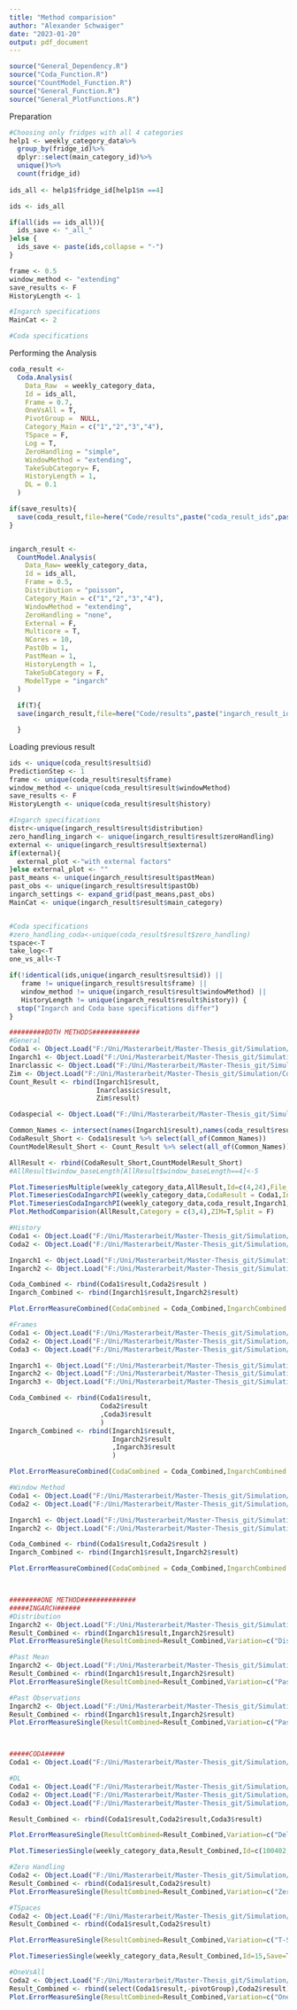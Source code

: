 ```yaml
---
title: "Method comparision"
author: "Alexander Schwaiger"
date: "2023-01-20"
output: pdf_document
---
```

```r
source("General_Dependency.R")
source("Coda_Function.R") 
source("CountModel_Function.R")
source("General_Function.R")
source("General_PlotFunctions.R")
```

Preparation
```r

#Choosing only fridges with all 4 categories
help1 <- weekly_category_data%>%
  group_by(fridge_id)%>%
  dplyr::select(main_category_id)%>%
  unique()%>%
  count(fridge_id)
  
ids_all <- help1$fridge_id[help1$n ==4]

ids <- ids_all

if(all(ids == ids_all)){
  ids_save <- "_all_"
}else {
  ids_save <- paste(ids,collapse = "-")
}

frame <- 0.5
window_method <- "extending"
save_results <- F
HistoryLength <- 1

#Ingarch specifications
MainCat <- 2

#Coda specifications

```


Performing the Analysis
```r
coda_result <-
  Coda.Analysis(
    Data_Raw  = weekly_category_data,
    Id = ids_all,
    Frame = 0.7,
    OneVsAll = T,
    PivotGroup =  NULL,
    Category_Main = c("1","2","3","4"),
    TSpace = F,
    Log = T,
    ZeroHandling = "simple",
    WindowMethod = "extending",
    TakeSubCategory= F,
    HistoryLength = 1,
    DL = 0.1
  )

if(save_results){
  save(coda_result,file=here("Code/results",paste("coda_result_ids",paste(ids_save,collapse="-"),"frame07",".RData",sep="")))
}


ingarch_result <-
  CountModel.Analysis(
    Data_Raw= weekly_category_data,
    Id = ids_all,
    Frame = 0.5,
    Distribution = "poisson",
    Category_Main = c("1","2","3","4"),
    WindowMethod = "extending",
    ZeroHandling = "none",
    External = F,
    Multicore = T,
    NCores = 10,
    PastOb = 1,
    PastMean = 1,
    HistoryLength = 1,
    TakeSubCategory = F,
    ModelType = "ingarch"
  )
  
  if(T){
  save(ingarch_result,file=here("Code/results",paste("ingarch_result_ids",paste(ids_save,collapse="-"),".RData",sep="")))

  }

```

Loading previous result
```r
ids <- unique(coda_result$result$id)
PredictionStep <- 1
frame <- unique(coda_result$result$frame)
window_method <- unique(coda_result$result$windowMethod)
save_results <- F
HistoryLength <- unique(coda_result$result$history)

#Ingarch specifications
distr<-unique(ingarch_result$result$distribution)
zero_handling_ingarch <- unique(ingarch_result$result$zeroHandling)
external <- unique(ingarch_result$result$external)
if(external){
  external_plot <-"with external factors"
}else external_plot <- ""
past_means <- unique(ingarch_result$result$pastMean)
past_obs <- unique(ingarch_result$result$pastOb)
ingarch_settings <- expand_grid(past_means,past_obs)
MainCat <- unique(ingarch_result$result$main_category)


#Coda specifications
#zero_handling_coda<-unique(coda_result$result$zero_handling)
tspace<-T
take_log<-T
one_vs_all<-T

if(!identical(ids,unique(ingarch_result$result$id)) || 
   frame != unique(ingarch_result$result$frame) ||
   window_method != unique(ingarch_result$result$windowMethod) ||
   HistoryLength != unique(ingarch_result$result$history)) {
  stop("Ingarch and Coda base specifications differ")
}
```


```r
#########BOTH METHODS############
#General 
Coda1 <- Object.Load("F:/Uni/Masterarbeit/Master-Thesis_git/Simulation/Code/results/coda_result_ids_all_best.RData")
Ingarch1 <- Object.Load("F:/Uni/Masterarbeit/Master-Thesis_git/Simulation/Code/results/ingarch_result_ids_all_.RData")
Inarclassic <- Object.Load("F:/Uni/Masterarbeit/Master-Thesis_git/Simulation/Code/results/inarclassic_result_ids_all_.RData")
Zim <- Object.Load("F:/Uni/Masterarbeit/Master-Thesis_git/Simulation/Code/results/zim_result_ids_all_.RData")
Count_Result <- rbind(Ingarch1$result,
                      Inarclassic$result,
                      Zim$result)

Codaspecial <- Object.Load("F:/Uni/Masterarbeit/Master-Thesis_git/Simulation/Code/results/coda_result_ids_all_dl01.RData")

Common_Names <- intersect(names(Ingarch1$result),names(coda_result$result))
CodaResult_Short <- Coda1$result %>% select(all_of(Common_Names))
CountModelResult_Short <- Count_Result %>% select(all_of(Common_Names))

AllResult <- rbind(CodaResult_Short,CountModelResult_Short)
#AllResult$window_baseLength[AllResult$window_baseLength==4]<-5

Plot.TimeseriesMultiple(weekly_category_data,AllResult,Id=c(4,24),File_Prefix= "Predictions")
Plot.TimeseriesCodaIngarchPI(weekly_category_data,CodaResult = Coda1,IngarchResult = Ingarch1,Id = c(4,24))
Plot.TimeseriesCodaIngarchPI(weekly_category_data,coda_result,Ingarch1,Id=24)
Plot.MethodComparision(AllResult,Category = c(3,4),ZIM=T,Split = F)

#History
Coda1 <- Object.Load("F:/Uni/Masterarbeit/Master-Thesis_git/Simulation/Code/results/coda_result_ids_all_best.RData")
Coda2 <- Object.Load("F:/Uni/Masterarbeit/Master-Thesis_git/Simulation/Code/results/coda_result_ids_all_history05.RData")

Ingarch1 <- Object.Load("F:/Uni/Masterarbeit/Master-Thesis_git/Simulation/Code/results/ingarch_result_ids_all_.RData")
Ingarch2 <- Object.Load("F:/Uni/Masterarbeit/Master-Thesis_git/Simulation/Code/results/ingarch_result_ids_all_history05.RData")

Coda_Combined <- rbind(Coda1$result,Coda2$result )
Ingarch_Combined <- rbind(Ingarch1$result,Ingarch2$result)

Plot.ErrorMeasureCombined(CodaCombined = Coda_Combined,IngarchCombined = Ingarch_Combined,Values=c("0.5","1"),Split=F,Variation = "history",LabelNames = c("0.5"="h=0.5","1"="h=1"))

#Frames
Coda1 <- Object.Load("F:/Uni/Masterarbeit/Master-Thesis_git/Simulation/Code/results/coda_result_ids_all_frame03.RData")
Coda2 <- Object.Load("F:/Uni/Masterarbeit/Master-Thesis_git/Simulation/Code/results/coda_result_ids_all_best.RData")
Coda3 <- Object.Load("F:/Uni/Masterarbeit/Master-Thesis_git/Simulation/Code/results/coda_result_ids_all_frame07.RData")

Ingarch1 <- Object.Load("F:/Uni/Masterarbeit/Master-Thesis_git/Simulation/Code/results/ingarch_result_ids_all_frame03.RData")
Ingarch2 <- Object.Load("F:/Uni/Masterarbeit/Master-Thesis_git/Simulation/Code/results/ingarch_result_ids_all_.RData")
Ingarch3 <- Object.Load("F:/Uni/Masterarbeit/Master-Thesis_git/Simulation/Code/results/ingarch_result_ids_all_frame07.RData")

Coda_Combined <- rbind(Coda1$result,
                       Coda2$result
                       ,Coda3$result
                       )
Ingarch_Combined <- rbind(Ingarch1$result,
                          Ingarch2$result
                          ,Ingarch3$result
                          )

Plot.ErrorMeasureCombined(CodaCombined = Coda_Combined,IngarchCombined = Ingarch_Combined,Values=c("0.3","0.5","0.7"),Split=F,Variation = "frame",LabelNames = c("0.3"="w=0.3","0.5"="w=0.5","0.7"="w=0.7"))

#Window Method
Coda1 <- Object.Load("F:/Uni/Masterarbeit/Master-Thesis_git/Simulation/Code/results/coda_result_ids_all_best.RData")
Coda2 <- Object.Load("F:/Uni/Masterarbeit/Master-Thesis_git/Simulation/Code/results/coda_result_ids_all_fixed.RData")

Ingarch1 <- Object.Load("F:/Uni/Masterarbeit/Master-Thesis_git/Simulation/Code/results/ingarch_result_ids_all_.RData")
Ingarch2 <- Object.Load("F:/Uni/Masterarbeit/Master-Thesis_git/Simulation/Code/results/ingarch_result_ids_all_fixed.RData")

Coda_Combined <- rbind(Coda1$result,Coda2$result )
Ingarch_Combined <- rbind(Ingarch1$result,Ingarch2$result)

Plot.ErrorMeasureCombined(CodaCombined = Coda_Combined,IngarchCombined = Ingarch_Combined,Values=c("fixed","extending"),Split=F,Variation = "windowMethod",LabelNames = c("fixed"="Fixed","extending"="Extending"))



########ONE METHOD##############
#####INGARCH######
#Distribution
Ingarch2 <- Object.Load("F:/Uni/Masterarbeit/Master-Thesis_git/Simulation/Code/results/ingarch_result_ids_all__nbinom.RData")
Result_Combined <- rbind(Ingarch1$result,Ingarch2$result)
Plot.ErrorMeasureSingle(ResultCombined=Result_Combined,Variation=c("Distribution"="distribution"),LabelNames=c("Poisson","Negativ Binomial"),Split=F,Category = c(1,2,3,4),Values = c("poisson","nbinom"))

#Past Mean
Ingarch2 <- Object.Load("F:/Uni/Masterarbeit/Master-Thesis_git/Simulation/Code/results/ingarch_result_ids_all_pm2.RData")
Result_Combined <- rbind(Ingarch1$result,Ingarch2$result)
Plot.ErrorMeasureSingle(ResultCombined=Result_Combined,Variation=c("Past Means"="pastMean"),LabelNames=c("1","2"),Split=F,Category = c(1,2,3,4),Values = c("1","2"))

#Past Observations
Ingarch2 <- Object.Load("F:/Uni/Masterarbeit/Master-Thesis_git/Simulation/Code/results/ingarch_result_ids_all_po2.RData")
Result_Combined <- rbind(Ingarch1$result,Ingarch2$result)
Plot.ErrorMeasureSingle(ResultCombined=Result_Combined,Variation=c("Past Observations"="pastOb"),LabelNames=c("1","2"),Split=F,Category = c(1,2,3,4),Values = c("1","2"))



#####CODA#####
Coda1 <- Object.Load("F:/Uni/Masterarbeit/Master-Thesis_git/Simulation/Code/results/coda_result_ids_all_best.RData")

#DL
Coda1 <- Object.Load("F:/Uni/Masterarbeit/Master-Thesis_git/Simulation/Code/results/coda_result_ids_all_dl05.RData")
Coda2 <- Object.Load("F:/Uni/Masterarbeit/Master-Thesis_git/Simulation/Code/results/coda_result_ids_all_dl01.RData")
Coda3 <- Object.Load("F:/Uni/Masterarbeit/Master-Thesis_git/Simulation/Code/results/coda_result_ids_all_dl001.RData")

Result_Combined <- rbind(Coda1$result,Coda2$result,Coda3$result)

Plot.ErrorMeasureSingle(ResultCombined=Result_Combined,Variation=c("Delta"="dL"),LabelNames=c("0.1"="Delta=0.1","0.5"="Delta=0.5","0.01"="Delta=0.01"),Split=F,Category = c(4),Values = c(0.01,0.1,0.5),File_Post= "cat4")

Plot.TimeseriesSingle(weekly_category_data,Result_Combined,Id=c(100402,100403,100191),Variation=c("Delta"="dL"),LabelNames=c("0.1"="Delta=0.1","0.5"="Delta=0.5","0.01"="Delta=0.01"),Values = c(0.01,0.1,0.5),Title = "Coda",MyShapes = c(18,17,15),MyColour = c("darkgreen","darkorange","darkblue"))

#Zero Handling
Coda2 <- Object.Load("F:/Uni/Masterarbeit/Master-Thesis_git/Simulation/Code/results/coda_result_ids_all_all_values.RData")
Result_Combined <- rbind(Coda1$result,Coda2$result)
Plot.ErrorMeasureSingle(ResultCombined=Result_Combined,Variation=c("Zero handling"="zeroHandling"),LabelNames=c("All","Simple Replacement"),Split=F,Category = c(1,2,3,4),Values = c("all","simple"),MyShapes = c(18,17),MyColour = c("darkgreen","darkorange"))

#TSpaces
Coda2 <- Object.Load("F:/Uni/Masterarbeit/Master-Thesis_git/Simulation/Code/results/coda_result_ids_all_tspace.RData")
Result_Combined <- rbind(Coda1$result,Coda2$result)

Plot.ErrorMeasureSingle(ResultCombined=Result_Combined,Variation=c("T-Space"="tSpace"),LabelNames=c("TRUE"="T-Space","FALSE"="No T-Space"),Split=F,Category = c(1,2,3,4),Values = c(TRUE,FALSE),MyShapes = c(18,17),MyColour = c("darkgreen","darkorange"))

Plot.TimeseriesSingle(weekly_category_data,Result_Combined,Id=15,Save=T,SubCategory=F,Variation=c("T-Space"="tSpace"),LabelNames=c("TRUE"="T-Space","FALSE"="No T-Space"),Values = c(TRUE,FALSE),Title = "Coda")

#OneVsAll
Coda2 <- Object.Load("F:/Uni/Masterarbeit/Master-Thesis_git/Simulation/Code/results/coda_result_ids_all_no_ova.RData")
Result_Combined <- rbind(select(Coda1$result,-pivotGroup),Coda2$result)
Plot.ErrorMeasureSingle(ResultCombined=Result_Combined,Variation=c("One-vs-All"="oneVsAll"),LabelNames=c("TRUE"="Used","FALSE"="Not Used"),Split=F,Category = c(1,2,3,4),Values = c(TRUE,FALSE),MyShapes = c(18,17),MyColour = c("darkgreen","darkorange"))
```
